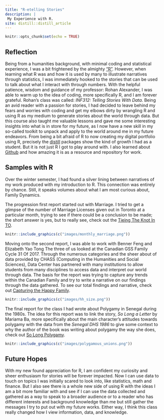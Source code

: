 ```yaml
---
title: "R-etelling Stories"
description: |
 My Experience with R.
site: distill::distill_article
---
```


```r
knitr::opts_chunk$set(echo = TRUE)
```

## Reflection
Being from a humanities background, with minimal coding and statistical experience, I was a bit frightened by the almighty ["R"](https://www.r-project.org/). However, when learning what R was and how it is used by many to illustrate narratives through statistics, I was immediately hooked to the stories that can be used to talk about what I interact with through numbers. With the helpful patience, wisdom and guidance of my professor: Rohan Alexander, I was able to warm up to the idea of coding, more specifically R, and I am forever grateful. Rohan's class was called: *INF312: Telling Stories With Data*. Being an avid reader with a passion for stories, I had decided to leave behind my fears and worries with coding and get my elbows dirty by wrangling R and using R as my medium to generate stories about the world through data. But this course also taught me valuable lessons and gave me some interesting insights into what is in store for my future, as I now have a new skill in my so-called toolkit to unpack and apply to the world around me in my future endeavors. From being a bit afraid of R to now creating my digital portfolio using R, precisely the [distill](https://rstudio.github.io/distill/) packages show the kind of growth I had as a student. But it is not just R I got to play around with. I also learned about [Github](https://github.com/bosconic) and how amazing it is as a resource and repository for work.

## Samples with R
Over the winter semester, I had found a silver lining between narratives of my work produced with my introduction to R. This connection was entirely by chance. Still, it speaks volumes about what I am most curious about, Family Dynamics. 

The progression first report started out with Marriage. I tried to get a glimpse of the number of Marriage Licenses given out in Toronto at a particular month, trying to see if there could be a conclusion to be made; the short answer is yes, but to really see, check out the [Tieing The Knot In TO](https://github.com/bosconic/Tieing-The-Knot-In-TO).


```r
knitr::include_graphics(c("images/monthly_marriage.png"))

```


Moving onto the second report, I was able to work with Benner Feng and Elizabeth Yao Tong The three of us looked at the Canadian GSS Family Cycle 31 Of 2017. Through the numerous categories and the sheer about of data provided by CHASS (Computing in the Humanities and Social Sciences), Data Center has partnered with many institutions to allow students from many disciplines to access data and interpret our world through data. The basis for the report was trying to capture any trends within the Canadian Family and try to write a narrative on our findings through the data gathered. To see our total findings and narrative, check out [Capturing the Happy Family](https://github.com/bosconic/Capturing_the_Happy_Family).


```r
knitr::include_graphics(c("images/hh_size.png"))

```


The final report for the class I had wrote about Polygamy in Senegal during the 1980s. The idea for this report was to link the story, *So Long a Letter* by Mariama Ba, more specifically about the main character's attitudes towards polygamy with the data from the *Senegal DHS 1986* to give some context to why the author of the book was writing about polygamy the way she does, check out [So Long Polygamy](https://github.com/bosconic/SoLongPolygamy).

```r
knitr::include_graphics(c("images/polygamous_unions.png"))

```



## Future Hopes

With my new found appreciation for R, I am confident my curiosity and sheer enthusiasm for stories will be forever impacted. Now I can use data to touch on topics I was initially scared to look into, like statistics, math and finance. But I also see there is a whole new side of using R with the ideas I am a bit more familiar with and see if I can use the data collected and gathered as a way to speak to a broader audience or to a reader who has different interests and background knowledge than me but still gather the messages I try to put out with my future works. Either way, I think this class really changed how I view information, data, and knowledge. 